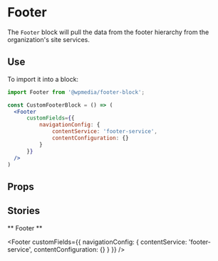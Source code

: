 
<Meta title="Blocks/Footer" component={Footer} />

# Footer

The `Footer` block will pull the data from the footer hierarchy from the organization's site services.

## Use

To import it into a block:

```jsx
import Footer from '@wpmedia/footer-block';

const CustomFooterBlock = () => (
  <Footer
      customFields={{
          navigationConfig: {
              contentService: 'footer-service',
              contentConfiguration: {}
          }
      }}
  />
)
```

## Props
<Props of={Footer} />

## Stories

** Footer **
<Preview>
  <Story name="Default Layout">
    <footer>
      <Footer
        customFields={{
          navigationConfig: {
            contentService: 'footer-service',
            contentConfiguration: {}
          }
        }}
      />
    </footer>
  </Story>
</Preview>
